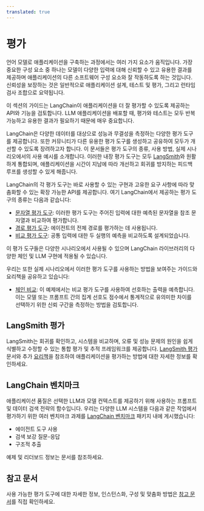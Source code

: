 ```yaml
---
translated: true
---
```



# 평가

언어 모델로 애플리케이션을 구축하는 과정에서는 여러 가지 요소가 움직입니다. 가장 중요한 구성 요소 중 하나는 모델이 다양한 입력에 대해 신뢰할 수 있고 유용한 결과를 제공하며 애플리케이션의 다른 소프트웨어 구성 요소와 잘 작동하도록 하는 것입니다. 신뢰성을 보장하는 것은 일반적으로 애플리케이션 설계, 테스트 및 평가, 그리고 런타임 검사 조합으로 요약됩니다.

이 섹션의 가이드는 LangChain이 애플리케이션을 더 잘 평가할 수 있도록 제공하는 API와 기능을 검토합니다. LLM 애플리케이션을 배포할 때, 평가와 테스트는 모두 반복 가능하고 유용한 결과가 필요하기 때문에 매우 중요합니다.

LangChain은 다양한 데이터를 대상으로 성능과 무결성을 측정하는 다양한 평가 도구를 제공합니다. 또한 커뮤니티가 다른 유용한 평가 도구를 생성하고 공유하여 모두가 개선할 수 있도록 장려하고자 합니다. 이 문서들은 평가 도구의 종류, 사용 방법, 실제 시나리오에서의 사용 예시를 소개합니다. 이러한 내장 평가 도구는 모두 [LangSmith](/docs/langsmith)와 원활하게 통합되며, 애플리케이션을 시간이 지남에 따라 개선하고 회귀를 방지하는 피드백 루프를 생성할 수 있게 해줍니다.

LangChain의 각 평가 도구는 바로 사용할 수 있는 구현과 고유한 요구 사항에 따라 맞춤화할 수 있는 확장 가능한 API를 제공합니다. 여기 LangChain에서 제공하는 평가 도구의 종류는 다음과 같습니다:

- [문자열 평가 도구](/docs/guides/productionization/evaluation/string/): 이러한 평가 도구는 주어진 입력에 대한 예측된 문자열을 참조 문자열과 비교하여 평가합니다.
- [경로 평가 도구](/docs/guides/productionization/evaluation/trajectory/): 에이전트의 전체 경로를 평가하는 데 사용됩니다.
- [비교 평가 도구](/docs/guides/productionization/evaluation/comparison/): 공통 입력에 대한 두 실행의 예측을 비교하도록 설계되었습니다.

이 평가 도구들은 다양한 시나리오에서 사용될 수 있으며 LangChain 라이브러리의 다양한 체인 및 LLM 구현에 적용될 수 있습니다.

우리는 또한 실제 시나리오에서 이러한 평가 도구를 사용하는 방법을 보여주는 가이드와 요리책을 공유하고 있습니다:

- [체인 비교](/docs/guides/productionization/evaluation/examples/comparisons): 이 예제에서는 비교 평가 도구를 사용하여 선호하는 출력을 예측합니다. 이는 모델 또는 프롬프트 간의 집계 선호도 점수에서 통계적으로 유의미한 차이를 선택하기 위한 신뢰 구간을 측정하는 방법을 검토합니다.

## LangSmith 평가

LangSmith는 회귀를 확인하고, 시스템을 비교하며, 오류 및 성능 문제의 원인을 쉽게 식별하고 수정할 수 있는 통합 평가 및 추적 프레임워크를 제공합니다. [LangSmith 평가](https://docs.smith.langchain.com/evaluation) 문서와 추가 [요리책](https://docs.smith.langchain.com/cookbook)을 참조하여 애플리케이션을 평가하는 방법에 대한 자세한 정보를 확인하세요.

## LangChain 벤치마크

애플리케이션 품질은 선택한 LLM과 모델 컨텍스트를 제공하기 위해 사용하는 프롬프트 및 데이터 검색 전략의 함수입니다. 우리는 다양한 LLM 시스템을 다음과 같은 작업에서 평가하기 위한 여러 벤치마크 과제를 [LangChain 벤치마크](https://langchain-ai.github.io/langchain-benchmarks/) 패키지 내에 게시했습니다:

- 에이전트 도구 사용
- 검색 보강 질문-응답
- 구조적 추출

예제 및 리더보드 정보는 문서를 참조하세요.

## 참고 문서

사용 가능한 평가 도구에 대한 자세한 정보, 인스턴스화, 구성 및 맞춤화 방법은 [참고 문서](https://api.python.langchain.com/en/latest/langchain_api_reference.html#module-langchain.evaluation)를 직접 확인하세요.

<DocCardList />